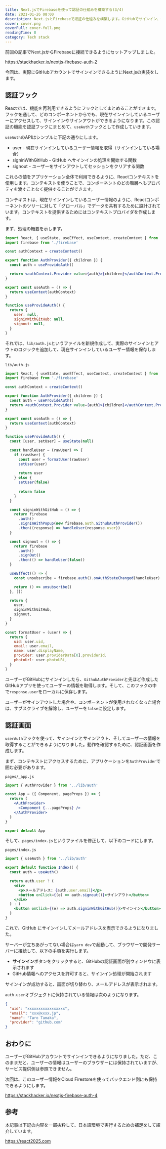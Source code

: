 ```yaml
---
title: Next.jsでFirebaseを使って認証の仕組みを構築する(3/4)
date: 2021-01-26 08:00
description: Next.jsとFirebaseで認証の仕組みを構築します。GitHubでサインイン、サインアウトができるように認証処理を実装します。
cover: cover.png
coverFull: cover-full.png
readingTime: 8
category: Tech stack
---
```

前回の記事でNext.jsからFirebaseに接続できるようにセットアップしました。

https://stackhacker.io/nextjs-firebase-auth-2

今回は、実際にGitHubアカウントでサインインできるようにNext.jsの実装をします。

## 認証フック

Reactでは、機能を再利用できるようにフックとしてまとめることができます。フックを通して、どのコンポーネントからでも、現在サインインしているユーザーにアクセスして、サインインやサインアウトができるようになります。この認証の機能を認証フックにまとめて、`useAuth`フックとして作成していきます。

`useAuth`のAPIはシンプルに下記の通りにします。

- user - 現在サインインしているユーザー情報を取得（サインインしている場合）
- signinWithGitHub - GitHub へサインインの処理を開始する関数
- signout - ユーザーをサインアウトしてセッションをクリアする関数

これらの値をアプリケーション全体で利用できるように、Reactコンテキストを使用します。コンテキストを使うことで、コンポーネントのどの階層へもプロパティを渡すことなく提供することができます。

コンテキストは、現在サインインしているユーザー情報のように、Reactコンポーネントのツリーに対して「グローバル」でデータを共有するために設計されています。コンテキストを提供するためにはコンテキストプロバイダを作成します。

まず、処理の概要を示します。

```jsx
import React, { useState, useEffect, useContext, createContext } from 'react'
import firebase from './firebase'

const authContext = createContext()

export function AuthProvider({ children }) {
  const auth = useProvideAuth()

  return <authContext.Provider value={auth}>{children}</authContext.Provider>
}

export const useAuth = () => {
  return useContext(authContext)
}

function useProvideAuth() {
  return {
    user: null,
    signinWithGitHub: null,
    signout: null,
  }
}
```

それでは、`lib/auth.js`というファイルを新規作成して、実際のサインインとアウトのロジックを追加して、現在サインインしているユーザー情報を保存します。

`lib/auth.js`

```jsx
import React, { useState, useEffect, useContext, createContext } from 'react'
import firebase from './firebase'

const authContext = createContext()

export function AuthProvider({ children }) {
  const auth = useProvideAuth()
  return <authContext.Provider value={auth}>{children}</authContext.Provider>
}

export const useAuth = () => {
  return useContext(authContext)
}

function useProvideAuth() {
  const [user, setUser] = useState(null)

  const handleUser = (rawUser) => {
    if (rawUser) {
      const user = formatUser(rawUser)
      setUser(user)
      
      return user
    } else {
      setUser(false)
      
      return false
    }
  }

  const signinWithGitHub = () => {
    return firebase
      .auth()
      .signInWithPopup(new firebase.auth.GithubAuthProvider())
      .then((response) => handleUser(response.user))
  }

  const signout = () => {
    return firebase
      .auth()
      .signOut()
      .then(() => handleUser(false))
  }

  useEffect(() => {
    const unsubscribe = firebase.auth().onAuthStateChanged(handleUser)

    return () => unsubscribe()
  }, [])

  return {
    user,
    signinWithGitHub,
    signout,
  }
}

const formatUser = (user) => {
  return {
    uid: user.uid,
    email: user.email,
    name: user.displayName,
    provider: user.providerData[0].providerId,
    photoUrl: user.photoURL,
  }
}
```

ユーザーがGitHubにサインインしたら、`GithubAuthProvider`と先ほど作成したGitHubアプリを使ってユーザーの情報を取得します。そして、このフックの中で`response.user`をローカルに保存します。

ユーザーがサインアウトした場合や、コンポーネントが使用されなくなった場合は、サブスクライブを解除し、ユーザーを`false`に設定します。

## 認証画面

`userAuth`フックを使って、サインインとサインアウト、そしてユーザーの情報を取得することができるようになりました。動作を確認するために、認証画面を作成します。

まず、コンテキストにアクセスするために、アプリケーションを`AuthProvider`で囲む必要があります。

`pages/_app.js`

```jsx
import { AuthProvider } from '../lib/auth'

const App = ({ Component, pageProps }) => {
  return (
    <AuthProvider>
      <Component {...pageProps} />
    </AuthProvider>
  )
}

export default App
```

そして、`pages/index.js`というファイルを修正して、以下のコードにします。

`pages/index.js`

```jsx
import { useAuth } from '../lib/auth'

export default function Index() {
  const auth = useAuth()

  return auth.user ? (
    <div>
      <p>メールアドレス: {auth.user.email}</p>
      <button onClick={(e) => auth.signout()}>サインアウト</button>
    </div>
  ) : (
    <button onClick={(e) => auth.signinWithGitHub()}>サインイン</button>
  )
}
```

これで、GitHub にサインインしてメールアドレスを表示できるようになりました。

サーバーが立ちあがってない場合は`yarn dev`で起動して、ブラウザーで開発サーバーに接続して、以下の手順を実行します。

* **サインイン**ボタンをクリックすると、GitHubの認証画面が別ウィンドウに表示されます
* GitHub情報へのアクセスを許可すると、サインイン処理が開始されます

サインインが成功すると、画面が切り替わり、メールアドレスが表示されます。

`auth.user`オブジェクトに保持されている情報は次のようになります。

```json
{
  "uid": "xxxxxxxxxxxxxxxxx",
  "email": "xxx@xxxx.jp",
  "name": "Taro Tanaka",
  "provider": "github.com"
}
```

## おわりに

ユーザーがGitHubアカウントでサインインできるようになりました。ただ、このままだと、ユーザーの情報はユーザーのブラウザーには保持されていますが、サービス提供側は参照できません。

次回は、このユーザー情報をCloud Firestoreを使ってバックエンド側にも保持できるようにします。

https://stackhacker.io/nextjs-firebase-auth-4

## 参考

本記事は下記の内容を一部抜粋して、日本語環境で実行するための補足をして紹介しています。

https://react2025.com
